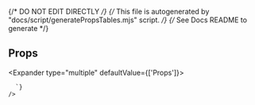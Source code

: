 {/* DO NOT EDIT DIRECTLY */}
{/* This file is autogenerated by "docs/script/generatePropsTables.mjs" script. */}
{/* See Docs README to generate */}

## Props

<Expander type="multiple" defaultValue={['Props']}>
  
<ExpanderItem title="Amplify UI Props" value="Props">
    <ReactMarkdown
      remarkPlugins={[remarkGfm]}
      children={`
| Name | Type | Default | Description |
| ---- | ---- | ------- | ----------- |
| ref | Ref&#60;unknown&#62; | - |  |

      `}
    />

  </ExpanderItem>

</Expander>
